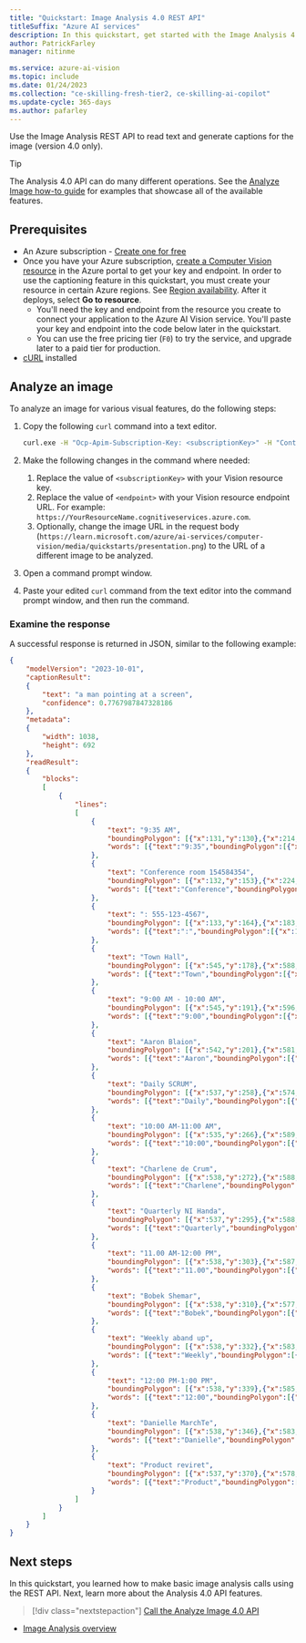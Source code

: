 ```yaml
---
title: "Quickstart: Image Analysis 4.0 REST API"
titleSuffix: "Azure AI services"
description: In this quickstart, get started with the Image Analysis 4.0 REST API.
author: PatrickFarley
manager: nitinme

ms.service: azure-ai-vision
ms.topic: include
ms.date: 01/24/2023
ms.collection: "ce-skilling-fresh-tier2, ce-skilling-ai-copilot"
ms.update-cycle: 365-days
ms.author: pafarley
---
```


Use the Image Analysis REST API to read text and generate captions for the image (version 4.0 only).

> [!TIP]
> The Analysis 4.0 API can do many different operations. See the [Analyze Image how-to guide](../how-to/call-analyze-image-40.md) for examples that showcase all of the available features.

## Prerequisites

* An Azure subscription - [Create one for free](https://azure.microsoft.com/free/cognitive-services/) 
* Once you have your Azure subscription, <a href="https://portal.azure.com/#create/Microsoft.CognitiveServicesComputerVision"  title="create a Computer Vision resource"  target="_blank">create a Computer Vision resource</a> in the Azure portal to get your key and endpoint. In order to use the captioning feature in this quickstart, you must create your resource in certain Azure regions. See [Region availability](./../overview-image-analysis.md#region-availability). After it deploys, select **Go to resource**.
  * You'll need the key and endpoint from the resource you create to connect your application to the Azure AI Vision service. You'll paste your key and endpoint into the code below later in the quickstart.
  * You can use the free pricing tier (`F0`) to try the service, and upgrade later to a paid tier for production.
* [cURL](https://curl.haxx.se/) installed



## Analyze an image

To analyze an image for various visual features, do the following steps:

1. Copy the following `curl` command into a text editor.

    ```bash
    curl.exe -H "Ocp-Apim-Subscription-Key: <subscriptionKey>" -H "Content-Type: application/json" "<endpoint>/computervision/imageanalysis:analyze?features=caption,read&model-version=latest&language=en&api-version=2024-02-01" -d "{'url':'https://learn.microsoft.com/azure/ai-services/computer-vision/media/quickstarts/presentation.png'}"
    ```

1. Make the following changes in the command where needed:
    1. Replace the value of `<subscriptionKey>` with your Vision resource key.
    1. Replace the value of `<endpoint>` with your Vision resource endpoint URL. For example: `https://YourResourceName.cognitiveservices.azure.com`.
    1. Optionally, change the image URL in the request body (`https://learn.microsoft.com/azure/ai-services/computer-vision/media/quickstarts/presentation.png`) to the URL of a different image to be analyzed.
1. Open a command prompt window.
1. Paste your edited `curl` command from the text editor into the command prompt window, and then run the command.



### Examine the response

A successful response is returned in JSON, similar to the following example:


```json
{
    "modelVersion": "2023-10-01",
    "captionResult":
    {
        "text": "a man pointing at a screen",
        "confidence": 0.7767987847328186
    },
    "metadata":
    {
        "width": 1038,
        "height": 692
    },
    "readResult":
    {
        "blocks":
        [
            {
                "lines":
                [
                    {
                        "text": "9:35 AM",
                        "boundingPolygon": [{"x":131,"y":130},{"x":214,"y":130},{"x":214,"y":148},{"x":131,"y":148}],
                        "words": [{"text":"9:35","boundingPolygon":[{"x":132,"y":130},{"x":172,"y":131},{"x":171,"y":149},{"x":131,"y":148}],"confidence":0.977},{"text":"AM","boundingPolygon":[{"x":180,"y":131},{"x":203,"y":131},{"x":202,"y":149},{"x":180,"y":149}],"confidence":0.998}]
                    },
                    {
                        "text": "Conference room 154584354",
                        "boundingPolygon": [{"x":132,"y":153},{"x":224,"y":153},{"x":224,"y":161},{"x":132,"y":160}],
                        "words": [{"text":"Conference","boundingPolygon":[{"x":143,"y":153},{"x":174,"y":154},{"x":174,"y":161},{"x":143,"y":161}],"confidence":0.693},{"text":"room","boundingPolygon":[{"x":176,"y":154},{"x":188,"y":154},{"x":188,"y":161},{"x":176,"y":161}],"confidence":0.959},{"text":"154584354","boundingPolygon":[{"x":192,"y":154},{"x":224,"y":154},{"x":223,"y":161},{"x":192,"y":161}],"confidence":0.705}]
                    },
                    {
                        "text": ": 555-123-4567",
                        "boundingPolygon": [{"x":133,"y":164},{"x":183,"y":164},{"x":183,"y":170},{"x":133,"y":170}],
                        "words": [{"text":":","boundingPolygon":[{"x":134,"y":165},{"x":137,"y":165},{"x":136,"y":171},{"x":133,"y":171}],"confidence":0.162},{"text":"555-123-4567","boundingPolygon":[{"x":143,"y":165},{"x":182,"y":165},{"x":181,"y":171},{"x":143,"y":171}],"confidence":0.653}]
                    },
                    {
                        "text": "Town Hall",
                        "boundingPolygon": [{"x":545,"y":178},{"x":588,"y":179},{"x":588,"y":190},{"x":545,"y":190}],
                        "words": [{"text":"Town","boundingPolygon":[{"x":545,"y":179},{"x":569,"y":180},{"x":569,"y":190},{"x":545,"y":190}],"confidence":0.988},{"text":"Hall","boundingPolygon":[{"x":571,"y":180},{"x":589,"y":180},{"x":589,"y":190},{"x":571,"y":190}],"confidence":0.99}]
                    },
                    {
                        "text": "9:00 AM - 10:00 AM",
                        "boundingPolygon": [{"x":545,"y":191},{"x":596,"y":191},{"x":596,"y":199},{"x":545,"y":198}],
                        "words": [{"text":"9:00","boundingPolygon":[{"x":546,"y":191},{"x":556,"y":192},{"x":556,"y":199},{"x":546,"y":199}],"confidence":0.758},{"text":"AM","boundingPolygon":[{"x":558,"y":192},{"x":565,"y":192},{"x":564,"y":199},{"x":558,"y":199}],"confidence":0.989},{"text":"-","boundingPolygon":[{"x":567,"y":192},{"x":570,"y":192},{"x":569,"y":199},{"x":567,"y":199}],"confidence":0.896},{"text":"10:00","boundingPolygon":[{"x":571,"y":192},{"x":585,"y":192},{"x":585,"y":199},{"x":571,"y":199}],"confidence":0.797},{"text":"AM","boundingPolygon":[{"x":587,"y":192},{"x":594,"y":193},{"x":593,"y":199},{"x":586,"y":199}],"confidence":0.994}]
                    },
                    {
                        "text": "Aaron Blaion",
                        "boundingPolygon": [{"x":542,"y":201},{"x":581,"y":201},{"x":581,"y":207},{"x":542,"y":207}],
                        "words": [{"text":"Aaron","boundingPolygon":[{"x":545,"y":201},{"x":560,"y":202},{"x":560,"y":208},{"x":545,"y":208}],"confidence":0.718},{"text":"Blaion","boundingPolygon":[{"x":562,"y":202},{"x":579,"y":202},{"x":579,"y":207},{"x":562,"y":207}],"confidence":0.274}]
                    },
                    {
                        "text": "Daily SCRUM",
                        "boundingPolygon": [{"x":537,"y":258},{"x":574,"y":259},{"x":574,"y":266},{"x":537,"y":265}],
                        "words": [{"text":"Daily","boundingPolygon":[{"x":538,"y":259},{"x":551,"y":259},{"x":551,"y":266},{"x":538,"y":265}],"confidence":0.404},{"text":"SCRUM","boundingPolygon":[{"x":553,"y":259},{"x":570,"y":260},{"x":570,"y":265},{"x":553,"y":266}],"confidence":0.697}]
                    },
                    {
                        "text": "10:00 AM-11:00 AM",
                        "boundingPolygon": [{"x":535,"y":266},{"x":589,"y":265},{"x":589,"y":272},{"x":535,"y":273}],
                        "words": [{"text":"10:00","boundingPolygon":[{"x":539,"y":267},{"x":553,"y":266},{"x":552,"y":273},{"x":539,"y":274}],"confidence":0.219},{"text":"AM-11:00","boundingPolygon":[{"x":554,"y":266},{"x":578,"y":266},{"x":578,"y":272},{"x":554,"y":273}],"confidence":0.175},{"text":"AM","boundingPolygon":[{"x":580,"y":266},{"x":587,"y":266},{"x":586,"y":272},{"x":580,"y":272}],"confidence":1}]
                    },
                    {
                        "text": "Charlene de Crum",
                        "boundingPolygon": [{"x":538,"y":272},{"x":588,"y":273},{"x":588,"y":279},{"x":538,"y":279}],
                        "words": [{"text":"Charlene","boundingPolygon":[{"x":538,"y":273},{"x":562,"y":273},{"x":562,"y":280},{"x":538,"y":280}],"confidence":0.322},{"text":"de","boundingPolygon":[{"x":563,"y":273},{"x":569,"y":273},{"x":569,"y":280},{"x":563,"y":280}],"confidence":0.91},{"text":"Crum","boundingPolygon":[{"x":570,"y":273},{"x":582,"y":273},{"x":583,"y":280},{"x":571,"y":280}],"confidence":0.871}]
                    },
                    {
                        "text": "Quarterly NI Handa",
                        "boundingPolygon": [{"x":537,"y":295},{"x":588,"y":295},{"x":588,"y":302},{"x":537,"y":302}],
                        "words": [{"text":"Quarterly","boundingPolygon":[{"x":539,"y":296},{"x":563,"y":296},{"x":563,"y":302},{"x":538,"y":302}],"confidence":0.603},{"text":"NI","boundingPolygon":[{"x":564,"y":296},{"x":570,"y":296},{"x":571,"y":302},{"x":564,"y":302}],"confidence":0.73},{"text":"Handa","boundingPolygon":[{"x":572,"y":296},{"x":588,"y":296},{"x":588,"y":302},{"x":572,"y":302}],"confidence":0.905}]
                    },
                    {
                        "text": "11.00 AM-12:00 PM",
                        "boundingPolygon": [{"x":538,"y":303},{"x":587,"y":303},{"x":587,"y":309},{"x":538,"y":309}],
                        "words": [{"text":"11.00","boundingPolygon":[{"x":539,"y":303},{"x":552,"y":303},{"x":553,"y":309},{"x":539,"y":310}],"confidence":0.671},{"text":"AM-12:00","boundingPolygon":[{"x":554,"y":303},{"x":578,"y":303},{"x":578,"y":309},{"x":554,"y":309}],"confidence":0.656},{"text":"PM","boundingPolygon":[{"x":579,"y":303},{"x":586,"y":303},{"x":586,"y":309},{"x":580,"y":309}],"confidence":0.454}]
                    },
                    {
                        "text": "Bobek Shemar",
                        "boundingPolygon": [{"x":538,"y":310},{"x":577,"y":310},{"x":577,"y":316},{"x":538,"y":316}],
                        "words": [{"text":"Bobek","boundingPolygon":[{"x":539,"y":310},{"x":554,"y":311},{"x":554,"y":317},{"x":539,"y":317}],"confidence":0.632},{"text":"Shemar","boundingPolygon":[{"x":556,"y":311},{"x":576,"y":311},{"x":577,"y":317},{"x":556,"y":317}],"confidence":0.219}]
                    },
                    {
                        "text": "Weekly aband up",
                        "boundingPolygon": [{"x":538,"y":332},{"x":583,"y":333},{"x":583,"y":339},{"x":538,"y":338}],
                        "words": [{"text":"Weekly","boundingPolygon":[{"x":539,"y":333},{"x":557,"y":333},{"x":557,"y":339},{"x":539,"y":339}],"confidence":0.575},{"text":"aband","boundingPolygon":[{"x":558,"y":334},{"x":573,"y":334},{"x":573,"y":339},{"x":558,"y":339}],"confidence":0.475},{"text":"up","boundingPolygon":[{"x":574,"y":334},{"x":580,"y":334},{"x":580,"y":339},{"x":574,"y":339}],"confidence":0.865}]
                    },
                    {
                        "text": "12:00 PM-1:00 PM",
                        "boundingPolygon": [{"x":538,"y":339},{"x":585,"y":339},{"x":585,"y":346},{"x":538,"y":346}],
                        "words": [{"text":"12:00","boundingPolygon":[{"x":539,"y":339},{"x":553,"y":340},{"x":553,"y":347},{"x":539,"y":346}],"confidence":0.709},{"text":"PM-1:00","boundingPolygon":[{"x":554,"y":340},{"x":575,"y":340},{"x":575,"y":346},{"x":554,"y":347}],"confidence":0.908},{"text":"PM","boundingPolygon":[{"x":576,"y":340},{"x":583,"y":340},{"x":583,"y":346},{"x":576,"y":346}],"confidence":0.998}]
                    },
                    {
                        "text": "Danielle MarchTe",
                        "boundingPolygon": [{"x":538,"y":346},{"x":583,"y":346},{"x":583,"y":352},{"x":538,"y":352}],
                        "words": [{"text":"Danielle","boundingPolygon":[{"x":539,"y":347},{"x":559,"y":347},{"x":559,"y":352},{"x":539,"y":353}],"confidence":0.196},{"text":"MarchTe","boundingPolygon":[{"x":560,"y":347},{"x":582,"y":347},{"x":582,"y":352},{"x":560,"y":352}],"confidence":0.571}]
                    },
                    {
                        "text": "Product reviret",
                        "boundingPolygon": [{"x":537,"y":370},{"x":578,"y":370},{"x":578,"y":375},{"x":537,"y":375}],
                        "words": [{"text":"Product","boundingPolygon":[{"x":539,"y":370},{"x":559,"y":370},{"x":559,"y":376},{"x":539,"y":375}],"confidence":0.7},{"text":"reviret","boundingPolygon":[{"x":560,"y":370},{"x":578,"y":371},{"x":578,"y":375},{"x":560,"y":376}],"confidence":0.218}]
                    }
                ]
            }
        ]
    }
}
```



## Next steps

In this quickstart, you learned how to make basic image analysis calls using the REST API. Next, learn more about the Analysis 4.0 API features.

> [!div class="nextstepaction"]
>[Call the Analyze Image 4.0 API](../how-to/call-analyze-image-40.md)

* [Image Analysis overview](../overview-image-analysis.md)
